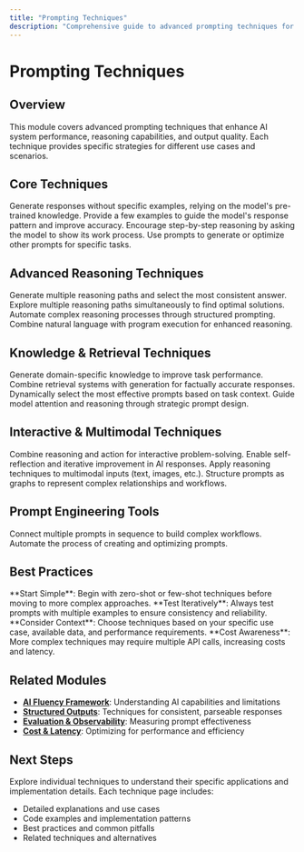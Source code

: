 ```yaml
---
title: "Prompting Techniques"
description: "Comprehensive guide to advanced prompting techniques for AI systems"
---
```


# Prompting Techniques

## Overview

This module covers advanced prompting techniques that enhance AI system performance, reasoning capabilities, and output quality. Each technique provides specific strategies for different use cases and scenarios.

## Core Techniques

<CardGroup cols={2}>
<Card title="Zero-Shot Learning" icon="zap" href="/modules/prompting-techniques/zero-shot">
  Generate responses without specific examples, relying on the model's pre-trained knowledge.
</Card>

<Card title="Few-Shot Learning" icon="layers" href="/modules/prompting-techniques/few-shot">
  Provide a few examples to guide the model's response pattern and improve accuracy.
</Card>

<Card title="Chain of Thought" icon="brain" href="/modules/prompting-techniques/chain-of-thought">
  Encourage step-by-step reasoning by asking the model to show its work process.
</Card>

<Card title="Meta-Prompting" icon="settings" href="/modules/prompting-techniques/meta-prompting">
  Use prompts to generate or optimize other prompts for specific tasks.
</Card>
</CardGroup>

## Advanced Reasoning Techniques

<CardGroup cols={2}>
<Card title="Self-Consistency" icon="check-circle" href="/modules/prompting-techniques/self-consistency">
  Generate multiple reasoning paths and select the most consistent answer.
</Card>

<Card title="Tree of Thoughts" icon="git-branch" href="/modules/prompting-techniques/tree-of-thoughts">
  Explore multiple reasoning paths simultaneously to find optimal solutions.
</Card>

<Card title="Automatic Reasoning" icon="cpu" href="/modules/prompting-techniques/automatic-reasoning">
  Automate complex reasoning processes through structured prompting.
</Card>

<Card title="Program-Aided Language Models" icon="code" href="/modules/prompting-techniques/program-aided-language-models">
  Combine natural language with program execution for enhanced reasoning.
</Card>
</CardGroup>

## Knowledge & Retrieval Techniques

<CardGroup cols={2}>
<Card title="Generate Knowledge" icon="lightbulb" href="/modules/prompting-techniques/generate-knowledge">
  Generate domain-specific knowledge to improve task performance.
</Card>

<Card title="Retrieval Augmented Generation" icon="search" href="/modules/prompting-techniques/retrieval-augmented-generation">
  Combine retrieval systems with generation for factually accurate responses.
</Card>

<Card title="Active Prompt" icon="target" href="/modules/prompting-techniques/active-prompt">
  Dynamically select the most effective prompts based on task context.
</Card>

<Card title="Directional Stimulus" icon="compass" href="/modules/prompting-techniques/directional-stimulus">
  Guide model attention and reasoning through strategic prompt design.
</Card>
</CardGroup>

## Interactive & Multimodal Techniques

<CardGroup cols={2}>
<Card title="ReAct" icon="repeat" href="/modules/prompting-techniques/react">
  Combine reasoning and action for interactive problem-solving.
</Card>

<Card title="Reflexion" icon="refresh-cw" href="/modules/prompting-techniques/reflexion">
  Enable self-reflection and iterative improvement in AI responses.
</Card>

<Card title="Multimodal Chain of Thought" icon="image" href="/modules/prompting-techniques/multimodal-cot">
  Apply reasoning techniques to multimodal inputs (text, images, etc.).
</Card>

<Card title="Graph Prompting" icon="network" href="/modules/prompting-techniques/graph-prompting">
  Structure prompts as graphs to represent complex relationships and workflows.
</Card>
</CardGroup>

## Prompt Engineering Tools

<CardGroup cols={2}>
<Card title="Prompt Chaining" icon="link" href="/modules/prompting-techniques/prompt-chaining">
  Connect multiple prompts in sequence to build complex workflows.
</Card>

<Card title="Automatic Prompt Engineer" icon="wrench" href="/modules/prompting-techniques/automatic-prompt-engineer">
  Automate the process of creating and optimizing prompts.
</Card>
</CardGroup>

## Best Practices

<Tip>
**Start Simple**: Begin with zero-shot or few-shot techniques before moving to more complex approaches.
</Tip>

<Tip>
**Test Iteratively**: Always test prompts with multiple examples to ensure consistency and reliability.
</Tip>

<Tip>
**Consider Context**: Choose techniques based on your specific use case, available data, and performance requirements.
</Tip>

<Warning>
**Cost Awareness**: More complex techniques may require multiple API calls, increasing costs and latency.
</Warning>

## Related Modules

- **[AI Fluency Framework](/modules/ai-fluency-framework)**: Understanding AI capabilities and limitations
- **[Structured Outputs](/modules/structured-outputs)**: Techniques for consistent, parseable responses
- **[Evaluation & Observability](/modules/evaluation-observability)**: Measuring prompt effectiveness
- **[Cost & Latency](/modules/cost-latency)**: Optimizing for performance and efficiency

## Next Steps

Explore individual techniques to understand their specific applications and implementation details. Each technique page includes:

- Detailed explanations and use cases
- Code examples and implementation patterns
- Best practices and common pitfalls
- Related techniques and alternatives
